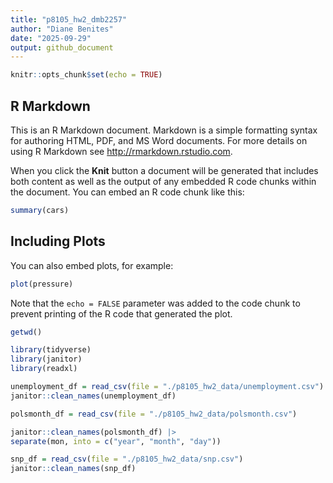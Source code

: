 ```yaml
---
title: "p8105_hw2_dmb2257"
author: "Diane Benites"
date: "2025-09-29"
output: github_document
---
```


```r
knitr::opts_chunk$set(echo = TRUE)
```

## R Markdown

This is an R Markdown document. Markdown is a simple formatting syntax for authoring HTML, PDF, and MS Word documents. For more details on using R Markdown see <http://rmarkdown.rstudio.com>.

When you click the **Knit** button a document will be generated that includes both content as well as the output of any embedded R code chunks within the document. You can embed an R code chunk like this:

```r
summary(cars)
```

## Including Plots

You can also embed plots, for example:

```r
plot(pressure)
```

Note that the `echo = FALSE` parameter was added to the code chunk to prevent printing of the R code that generated the plot.

```r
getwd()
```

```r
library(tidyverse)
library(janitor)
library(readxl)
```

```r
unemployment_df = read_csv(file = "./p8105_hw2_data/unemployment.csv")
janitor::clean_names(unemployment_df)
```

```r
polsmonth_df = read_csv(file = "./p8105_hw2_data/polsmonth.csv")

janitor::clean_names(polsmonth_df) |>
separate(mon, into = c("year", "month", "day"))
```

```r
snp_df = read_csv(file = "./p8105_hw2_data/snp.csv")
janitor::clean_names(snp_df)
```

```r

```





